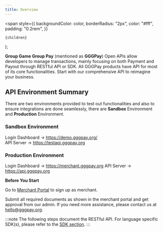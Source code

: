```yaml
---
title: Overview
---
```


  <span
    style={{
      backgroundColor: color,
      borderRadius: "2px",
      color: "#fff",
      padding: "0.2rem",
    }}
  >
    {children}
  </span>
);

**Group Game Group Pay** (mentioned as **GGGPay**) Open APIs allow developers to manage transactions, mainly focusing on both Payment and Payout through RESTful API or SDK. All GGGPay products have API for most of its core functionalities. Start with our comprehensive API to reimagine your business.

## API Environment Summary

There are two environments provided to test out functionalities and also to ensure integrations are done seamlessly, there are **Sandbox** Environment and **Production** Environment.

### Sandbox Environment

Login Dashboard -> https://demo.gggpay.org/ <br />
API Server -> https://testapi.gggpay.org <br />

### Production Environment

Login Dashboard -> https://merchant.gggpay.org
API Server -> https://api.gggpay.org

**Before You Start**

Go to [Merchant Portal](https://merchant.gggpay.org) to sign up as merchant.

Submit all required documents as shown in the merchant portal and get approval from our admin. If you need more assistance, please contact us at <hello@gggpay.org>.

:::note
The following steps document the RESTful API. For language specific
SDK(s), please refer to the [SDK section](../quickstart/sdk).
:::
